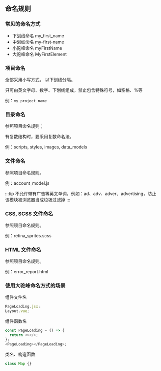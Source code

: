 ## 命名规则

### 常见的命名方式

- 下划线命名 my_first_name
- 中划线命名 my-first-name
- 小驼峰命名 myFirstName
- 大驼峰命名 MyFirstElement

### 项目命名

全部采用小写方式， 以下划线分隔。

只可由英文字母、数字、下划线组成，禁止包含特殊符号，如空格、%等

例：`my_project_name`

### 目录命名

参照项目命名规则；

有复数结构时，要采用复数命名法。

例：scripts, styles, images, data_models

### 文件命名

参照项目命名规则。

例：account_model.js

:::tip
不允许带有广告等英文单词，例如：ad、adv、adver、advertising，防止该模块被浏览器当成垃圾过滤掉
:::

### CSS, SCSS 文件命名

参照项目命名规则。

例：retina_sprites.scss

### HTML 文件命名

参照项目命名规则。

例：error_report.html

### 使用大驼峰命名方式的场景

组件文件名

```js
PageLoading.jsx;
Layout.vue;
```

组件函数名

```js
const PageLoading = () => {
  return <></>;
};
<PageLoading></PageLoading>;
```

类名、构造函数

```js
class Map {}
```
